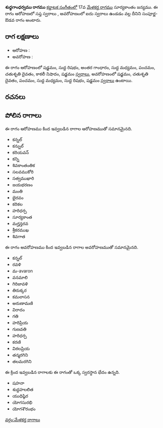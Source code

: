 {{Infobox ragam
	| name          	= శుధ్ధగాంధర్వము
	| synonym	    	= 
	| mela          	= 
	| chakra        	= 
	| janaka        	= 
	| type          	= సంపూర్ణ-ఔడవ
	| arohanam      	= {{svaraC|S|R1|G3|M1|P|D2|N3|S'}} 
	| avarohanam    	= {{svaraC|S'|D2|P|M1|R1|S}}
	| jeeva         	=
	| chhaya        	=
	| nyasa         	=
	| vishesha      	= 
	| equivalent  		= 
}}
{{కర్ణాటక సంగీత రాగాలు}}
'''శుధ్ధగాంధర్వము రాగము''' [[కర్ణాటక సంగీతం]]లో 17వ [[మేళకర్త రాగము]] సూర్యకాంతం జన్యము.  ఈ రాగం ఆరోహణలో సప్త స్వరాలు , అవరోహణంలో ఐదు స్వరాలు ఉండడం వల్ల దీనిని సంపూర్ణ-ఔడవ రాగం అంటారు.


==రాగ లక్షణాలు==


* ఆరోహణ : {{svaraC|S|R1|G3|M1|P|D2|N3|S'}} 
* అవరోహణ : {{svaraC|S'|D2|P|M1|R1|S}}

ఈ రాగం ఆరోహణంలో షడ్జమం, సుద్ద రిషభం, అంతర గాంధారం, సుద్ద మధ్యమం, పంచమం, చతుశృతి దైవతం, కాకలీ నిషాదం, షడ్జమం [[స్వరాలు]], అవరోహణంలో షడ్జమం, చతుశృతి దైవతం, పంచమం, సుద్ద మధ్యమం, సుద్ద రిషభం, షడ్జమం [[స్వరాలు]] ఉంటాయి.

==రచనలు==



==పోలిన రాగాలు==
ఈ రాగం ఆరోహణము కింద ఇవ్వబడిన రాగాల ఆరోహణముతో సమానమైనది.
* కన్నల్
* కన్నుల్
* కరియవన్
* కన్ని
* శివకాంతంతిక
* సలవముకోరి
* సత్వముఖారి
* జయభరణం
* మంతి
* భైరవం
* కరికల
* హరిధర్ప
* సూర్యకాంత
* మగ్హన్తరవ
* శ్రీకరముఖ
* శివగాత

ఈ రాగం అవరోహణము కింద ఇవ్వబడిన రాగాల అవరోహణముతో సమానమైనది.
* కన్నల్
* రవళి
* మ-avaron
* వనమాలి
* గిరిజావళి
* తిరుక్కర
* కమలాసన
* అరుణామణి
* విరాదం
* గతి
* హరిప్రియ
* గుణవతి
* హరిధర్ప
* కరణి
* విఠలప్రియ
* తన్మరగిని
* తలమరగిని

ఈ క్రింద ఇవ్వబడిన రాగాలకు ఈ రాగంతో ఒక్క స్వరస్థాన భేదం ఉన్నది.
* షహనా
* శుద్దహలలిత
* యుధిష్ఠిర
* యోగసురభి
* యోగశౌరంభం



[[వర్గం:మేళకర్త రాగాలు]]